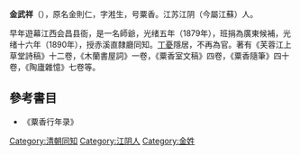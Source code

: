 {{expand|time=2009-07-20T09:52:23+00:00}}
'''金武祥'''（{{bd|1841年||1925年|catIdx=Jin金}}），原名金則仁，字溎生，号粟香。江苏江阴（今屬江蘇）人。

早年遊幕江西会昌县衙，是一名師爺，光绪五年（1879年），班捐為廣東候補，光绪十六年（1890年），授赤溪直隸廳同知。[[丁憂|丁憂]]隱居，不再為官。著有《芙蓉江上草堂詩稿》十二卷，《木蘭書屋詞》一卷，《粟香室文稿》四卷，《粟香隨筆》四十卷，《陶廬雜憶》七卷等。

==參考書目==
* 《粟香行年录》

[[Category:清朝同知|Category:清朝同知]]
[[Category:江阴人|Category:江阴人]]
[[Category:金姓|Category:金姓]]